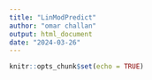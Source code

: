 ```yaml
---
title: "LinModPredict"
author: "omar challan"
output: html_document
date: "2024-03-26"
---
```


```r
knitr::opts_chunk$set(echo = TRUE)
```
